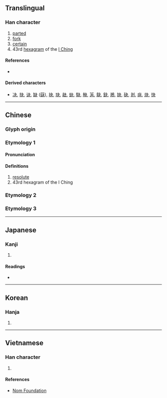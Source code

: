 {{character info}}
==Translingual==

===Han character===
{{Han char|rn=37|rad=大|as=01|sn=4|four=50037|canj=DK|ids=⿻𠃍大,⿻ユ人}}

# [[parted]]
# [[fork]]
# [[certain]]
# 43rd [[hexagram]] of the [[I Ching]]

====References====
* {{Han ref|kx=0249.010|dkj=05836|dj=0507.020|hdz=10051.110|uh=592C|ud=22828|bh=C95B|bd=51547}}

====Derived characters====
* [[决]], [[抉]], [[诀]], [[缺]] ([[蒛]]), [[袂]], [[玦]], [[赽]], [[蚗]], [[駃]], [[觖]], [[芵]], [[鴃]], [[鈌]], [[鴂]], [[妜]], [[砄]], [[刔]], [[疦]], [[炔]], [[快]]

----

==Chinese==
{{zh-forms|alt=叏}}

===Glyph origin===
{{Han etyl}}

===Etymology 1===

====Pronunciation====
{{zh-pron
|m=guài
|c=gwaai2,gwaai3
|mn=koái/koat
|mc=y
|oc=y
|ma=
|cat=a,pn
}}

====Definitions====
{{zh-hanzi}}

# [[resolute]]
# 43rd hexagram of the I Ching

===Etymology 2===
{{zh-see|決|v}}

===Etymology 3===
{{zh-see|缺|ssv}}

----

==Japanese==

===Kanji===
{{ja-kanji|grade=|rs=大01}}

# {{rfdef|ja|sort=大01}}

====Readings====
* {{ja-readings|kanon=かい, けつ|goon=け, けち|kun=わ-ける, きめる, ゆがけ}}

----

==Korean==

===Hanja===
{{ko-hanja|hangeul=쾌|rv=kwae|mr=k'wae}}

# {{rfdef|ko|sort=大01}}

----

==Vietnamese==

===Han character===
{{vi-readings|reading=quái|rs=大01}}

# {{rfdef|vi|sort=大01}}

====References====
* [http://nomfoundation.org/common/nom_details.php?codepoint=592c Nom Foundation]